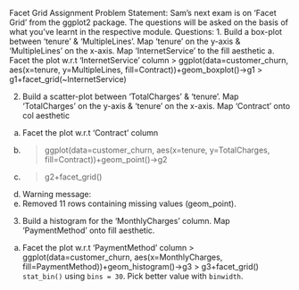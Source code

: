 Facet Grid Assignment
Problem Statement:
Sam’s next exam is on ‘Facet Grid’ from the ggplot2 package. The questions will be asked on the basis of what you’ve learnt in the respective module.
Questions:
1. Build a box-plot between ‘tenure’ & ‘MultipleLines’. Map ‘tenure’ on the y-axis & ‘MultipleLines’ on the x-axis. Map ‘InternetService’ to the fill aesthetic
a. Facet the plot w.r.t ‘InternetService’ column
> ggplot(data=customer_churn, aes(x=tenure, y=MultipleLines, fill=Contract))+geom_boxplot()->g1
> g1+facet_grid(~InternetService)
 
2. Build a scatter-plot between ‘TotalCharges’ & ‘tenure’. Map ‘TotalCharges’ on the y-axis &
‘tenure’ on the x-axis. Map ‘Contract’ onto col aesthetic
a.	Facet the plot w.r.t ‘Contract’ column
b.	> ggplot(data=customer_churn, aes(x=tenure, y=TotalCharges, fill=Contract))+geom_point()->g2
c.	> g2+facet_grid()
d.	Warning message:
e.	Removed 11 rows containing missing values (geom_point). 
 
3. Build a histogram for the ‘MonthlyCharges’ column. Map ‘PaymentMethod’ onto fill aesthetic.
a. Facet the plot w.r.t ‘PaymentMethod’ column
> ggplot(data=customer_churn, aes(x=MonthlyCharges, fill=PaymentMethod))+geom_histogram()->g3
> g3+facet_grid()
`stat_bin()` using `bins = 30`. Pick better value with `binwidth`.
 

